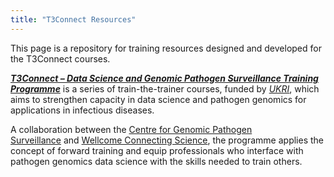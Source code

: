 ```yaml
---
title: "T3Connect Resources"
---
```


This page is a repository for training resources designed and developed for the T3Connect courses.

[***T3Connect -- Data Science and Genomic Pathogen Surveillance Training Programme***](https://t3connect.org/#about) is a series of train-the-trainer courses, funded by [*UKRI*](https://www.ukri.org/), which aims to strengthen capacity in data science and pathogen genomics for applications in infectious diseases.

A collaboration between the [Centre for Genomic Pathogen Surveillance](https://www.pathogensurveillance.net/) and [Wellcome Connecting Science](https://www.wellcomeconnectingscience.org/), the programme applies the concept of forward training and equip professionals who interface with pathogen genomics data science with the skills needed to train others.
